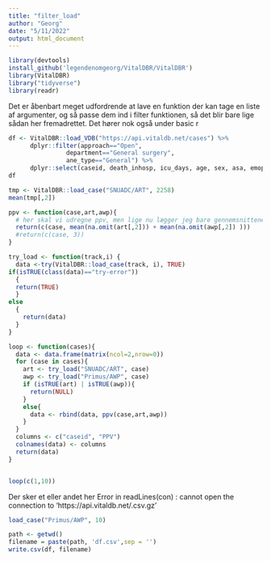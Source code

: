 ```yaml
---
title: "filter_load"
author: "Georg"
date: "5/11/2022"
output: html_document
---
```


```r
library(devtools)
install_github('legendenomgeorg/VitalDBR/VitalDBR')
library(VitalDBR)
library("tidyverse")
library(readr)
```
Det er åbenbart meget udfordrende at lave en funktion der kan tage en liste af argumenter, og så passe dem ind i filter funktionen, så det blir bare lige sådan her fremadrettet. Det hører nok også under basic r
```r
df <- VitalDBR::load_VDB("https://api.vitaldb.net/cases") %>%
      dplyr::filter(approach=="Open",
                department=="General surgery",
                ane_type=="General") %>%
      dplyr::select(caseid, death_inhosp, icu_days, age, sex, asa, emop, bmi)
df
```

```r

tmp <- VitalDBR::load_case("SNUADC/ART", 2258)
mean(tmp[,2])
```

```r
ppv <- function(case,art,awp){
  # her skal vi udregne ppv, men lige nu lægger jeg bare gennemsnittene sammen
  return(c(case, mean(na.omit(art[,2])) + mean(na.omit(awp[,2]) )))
  #return(c(case, 3))
}

try_load <- function(track,i) {
  data <-try(VitalDBR::load_case(track, i), TRUE)
if(isTRUE(class(data)=="try-error")) 
  {
  return(TRUE) 
  } 
else 
  { 
    return(data)
  } 
}

loop <- function(cases){
  data <- data.frame(matrix(ncol=2,nrow=0))
  for (case in cases){
    art <- try_load("SNUADC/ART", case)
    awp <- try_load("Primus/AWP", case)
    if (isTRUE(art) | isTRUE(awp)){
      return(NULL)
    }
    else{
      data <- rbind(data, ppv(case,art,awp))
    }
  }
  columns <- c("caseid", "PPV")
  colnames(data) <- columns
  return(data)
}


loop(c(1,10))

```


Der sker et eller andet her
Error in readLines(con) : 
  cannot open the connection to 'https://api.vitaldb.net/.csv.gz' 



```r
load_case("Primus/AWP", 10)
```



```r
path <- getwd()
filename = paste(path, 'df.csv',sep = '')
write.csv(df, filename)
```



